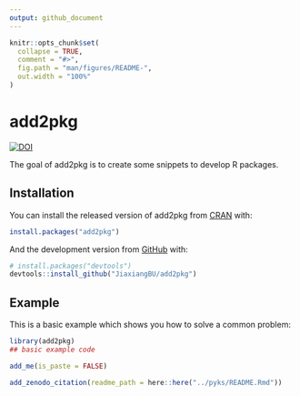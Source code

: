 ```yaml
---
output: github_document
---
```


<!-- README.md is generated from README.Rmd. Please edit that file -->

```r
knitr::opts_chunk$set(
  collapse = TRUE,
  comment = "#>",
  fig.path = "man/figures/README-",
  out.width = "100%"
)
```
# add2pkg

<!-- badges: start -->
[![DOI](https://zenodo.org/badge/198092416.svg)](https://zenodo.org/badge/latestdoi/198092416)
<!-- badges: end -->

The goal of add2pkg is to create some snippets to develop R packages.

## Installation

You can install the released version of add2pkg from [CRAN](https://CRAN.R-project.org) with:

``` r
install.packages("add2pkg")
```

And the development version from [GitHub](https://github.com/) with:

``` r
# install.packages("devtools")
devtools::install_github("JiaxiangBU/add2pkg")
```
## Example

This is a basic example which shows you how to solve a common problem:

```r
library(add2pkg)
## basic example code
```

```r
add_me(is_paste = FALSE)
```

```r
add_zenodo_citation(readme_path = here::here("../pyks/README.Rmd"))
```
